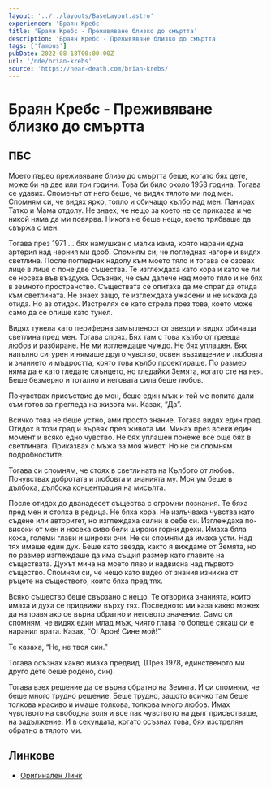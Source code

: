 ```yaml
---
layout: '../../layouts/BaseLayout.astro'
experiencer: 'Браян Кребс'
title: 'Браян Кребс - Преживяване близко до смъртта'
description: 'Браян Кребс - Преживяване близко до смъртта'
tags: ['famous']
pubDate: 2022-08-18T00:00:00Z
url: '/nde/brian-krebs'
source: 'https://near-death.com/brian-krebs/'
---
```


# Браян Кребс - Преживяване близко до смъртта

## ПБС

Моето първо преживяване близо до смъртта беше, когато бях дете, може би на две или три години. Това би било около 1953 година. Тогава се удавих. Споменът от него беше, че видях тялото ми под мен. Спомням си, че видях ярко, топло и обичащо кълбо над мен. Панирах Татко и Мама отдолу. Не знаех, че нещо за което не се приказва и че никой няма да ми повярва. Никога не беше нещо, което трябваше да свържа с мен.

Тогава през 1971 … бях намушкан с малка кама, която нарани една артерия над черния ми дроб. Спомням си, че погледнах нагоре и видях светлина. После погледнах надолу към моето тяло и тогава се озовах лице в лице с поне две същества. Те изглеждаха като хора и като че ли се носеха във въздуха. Осъзнах, че съм далече над моето тяло и не бях в земното пространство. Съществата се опитаха да ме спрат да отида към светлината. Не знаех защо, те изглеждаха ужасени и не искаха да отида. Но аз отидох. Изстрелях се като стрела през това, което може само да се опише като тунел.

Видях тунела като периферна замъгленост от звезди и видях обичаща светлина пред мен. Тогава спрях. Бях там с това кълбо от грееща любов и разбиране. Не ми изглеждаше чуждо. Не бях уплашен. Бях напълно сигурен и нямаше друго чувство, освен възхищение и любовта и знанието и мъдростта, която това кълбо проектираше. По размер няма да е като гледате слънцето, но гледайки Земята, когато сте на нея. Беше безмерно и тотално и неговата сила беше любов.

Почувствах присъствие до мен, беше един мъж и той ме попита дали съм готов за прегледа на живота ми. Казах, “Да”.

Всичко това не беше устно, ами просто знание. Тогава видях един град. Отидох в този град и вървях през живота ми. Минах през всеки един момент и всяко едно чувство. Не бях уплашен понеже все още бях в светлината. Приказвах с мъжа за моя живот. Но не си спомням подробностите.

Тогава си спомням, че стоях в светлината на Кълбото от любов. Почувствах добротата и любовта и знанията му. Моя ум беше в дълбока, дълбока концентрация на мисълта.

После отидох до дванадесет същества с огромни познания. Те бяха пред мен и стояха в редица. Не бяха хора. Не излъчваха чувства като съдене или авторитет, но изглеждаха силни в себе си. Изглеждаха по-високи от мен и носеха сиво бели широки горни дрехи. Имаха бяла кожа, големи глави и широки очи. Не си спомням да имаха усти. Над тях имаше един дух. Беше като звезда, както я виждаме от Земята, но по размер изглеждаше да има същия размер като главите на съществата. Духът мина на моето ляво и надвисна над първото същество. Спомням си, че нещо като видео от знания изникна от ръцете на съществото, които бяха пред тях.

Всяко същество беше свързано с нещо. Те отвориха знанията, които имаха и духа се придвижи върху тях. Последното ми каза какво можех да направя ако се върна обратно и неговото значение. Само си спомням, че видях един млад мъж, чиятo глава го болеше сякаш си е наранил врата. Казах, “О! Арон! Сине мой!”

Те казаха, “Не, не твоя син.”

Тогава осъзнах какво имаха предвид. (През 1978, единственото ми друго дете беше родено, син).

Тогава взех решение да се върна обратно на Земята. И си спомням, че беше много трудно решение. Беше трудно, защото всичко там беше толкова красиво и имаше толкова, толкова много любов. Имах чувството на свободна воля и все пак чувството на дълг присъстваше, на задължение. И в секундата, когато осъзнах това, бях изстрелян обратно в тялото ми.

## Линкове

- [Оригинален Линк](https://near-death.com/brian-krebs/)
